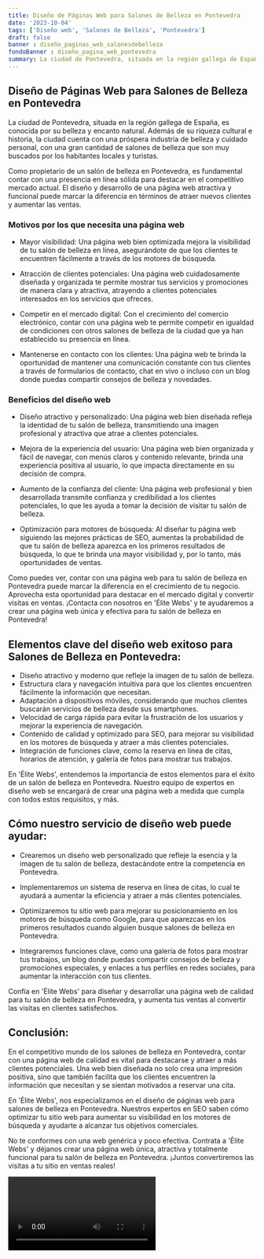 ```yaml
---
title: Diseño de Páginas Web para Salones de Belleza en Pontevedra
date: '2023-10-04'
tags: ['Diseño web', 'Salones de Belleza', 'Pontevedra']
draft: false
banner : diseño_paginas_web_salonesdebelleza
fondoBanner : diseño_pagina_web_pontevedra
summary: La ciudad de Pontevedra, situada en la región gallega de España, es conocida por su belleza y encanto natural. Además de su riqueza cultural e historia, la ciudad cuenta con una próspera industria de belleza y cuidado personal, con una gran cantidad de salones de belleza que son muy buscados por los habitantes locales y turistas. 
---
```


## Diseño de Páginas Web para Salones de Belleza en Pontevedra

La ciudad de Pontevedra, situada en la región gallega de España, es conocida por su belleza y encanto natural. Además de su riqueza cultural e historia, la ciudad cuenta con una próspera industria de belleza y cuidado personal, con una gran cantidad de salones de belleza que son muy buscados por los habitantes locales y turistas. 

Como propietario de un salón de belleza en Pontevedra, es fundamental contar con una presencia en línea sólida para destacar en el competitivo mercado actual. El diseño y desarrollo de una página web atractiva y funcional puede marcar la diferencia en términos de atraer nuevos clientes y aumentar las ventas.

### Motivos por los que necesita una página web

- Mayor visibilidad: Una página web bien optimizada mejora la visibilidad de tu salón de belleza en línea, asegurándote de que los clientes te encuentren fácilmente a través de los motores de búsqueda.

- Atracción de clientes potenciales: Una página web cuidadosamente diseñada y organizada te permite mostrar tus servicios y promociones de manera clara y atractiva, atrayendo a clientes potenciales interesados en los servicios que ofreces.

- Competir en el mercado digital: Con el crecimiento del comercio electrónico, contar con una página web te permite competir en igualdad de condiciones con otros salones de belleza de la ciudad que ya han establecido su presencia en línea.

- Mantenerse en contacto con los clientes: Una página web te brinda la oportunidad de mantener una comunicación constante con tus clientes a través de formularios de contacto, chat en vivo o incluso con un blog donde puedas compartir consejos de belleza y novedades.

### Beneficios del diseño web

- Diseño atractivo y personalizado: Una página web bien diseñada refleja la identidad de tu salón de belleza, transmitiendo una imagen profesional y atractiva que atrae a clientes potenciales.

- Mejora de la experiencia del usuario: Una página web bien organizada y fácil de navegar, con menús claros y contenido relevante, brinda una experiencia positiva al usuario, lo que impacta directamente en su decisión de compra.

- Aumento de la confianza del cliente: Una página web profesional y bien desarrollada transmite confianza y credibilidad a los clientes potenciales, lo que les ayuda a tomar la decisión de visitar tu salón de belleza.

- Optimización para motores de búsqueda: Al diseñar tu página web siguiendo las mejores prácticas de SEO, aumentas la probabilidad de que tu salón de belleza aparezca en los primeros resultados de búsqueda, lo que te brinda una mayor visibilidad y, por lo tanto, más oportunidades de ventas.

Como puedes ver, contar con una página web para tu salón de belleza en Pontevedra puede marcar la diferencia en el crecimiento de tu negocio. Aprovecha esta oportunidad para destacar en el mercado digital y convertir visitas en ventas. ¡Contacta con nosotros en 'Élite Webs' y te ayudaremos a crear una página web única y efectiva para tu salón de belleza en Pontevedra!

<GifSeo />

<Cta />

## Elementos clave del diseño web exitoso para Salones de Belleza en Pontevedra:

- Diseño atractivo y moderno que refleje la imagen de tu salón de belleza.
- Estructura clara y navegación intuitiva para que los clientes encuentren fácilmente la información que necesitan.
- Adaptación a dispositivos móviles, considerando que muchos clientes buscarán servicios de belleza desde sus smartphones.
- Velocidad de carga rápida para evitar la frustración de los usuarios y mejorar la experiencia de navegación.
- Contenido de calidad y optimizado para SEO, para mejorar su visibilidad en los motores de búsqueda y atraer a más clientes potenciales.
- Integración de funciones clave, como la reserva en línea de citas, horarios de atención, y galería de fotos para mostrar tus trabajos.

En 'Élite Webs', entendemos la importancia de estos elementos para el éxito de un salón de belleza en Pontevedra. Nuestro equipo de expertos en diseño web se encargará de crear una página web a medida que cumpla con todos estos requisitos, y más. 

## Cómo nuestro servicio de diseño web puede ayudar:

- Crearemos un diseño web personalizado que refleje la esencia y la imagen de tu salón de belleza, destacándote entre la competencia en Pontevedra.

- Implementaremos un sistema de reserva en línea de citas, lo cual te ayudará a aumentar la eficiencia y atraer a más clientes potenciales. 

- Optimizaremos tu sitio web para mejorar su posicionamiento en los motores de búsqueda como Google, para que aparezcas en los primeros resultados cuando alguien busque salones de belleza en Pontevedra.

- Integraremos funciones clave, como una galería de fotos para mostrar tus trabajos, un blog donde puedas compartir consejos de belleza y promociones especiales, y enlaces a tus perfiles en redes sociales, para aumentar la interacción con tus clientes.

Confía en 'Élite Webs' para diseñar y desarrollar una página web de calidad para tu salón de belleza en Pontevedra, y aumenta tus ventas al convertir las visitas en clientes satisfechos.

## Conclusión:

En el competitivo mundo de los salones de belleza en Pontevedra, contar con una página web de calidad es vital para destacarse y atraer a más clientes potenciales. Una web bien diseñada no solo crea una impresión positiva, sino que también facilita que los clientes encuentren la información que necesitan y se sientan motivados a reservar una cita.

En 'Élite Webs', nos especializamos en el diseño de páginas web para salones de belleza en Pontevedra. Nuestros expertos en SEO saben cómo optimizar tu sitio web para aumentar su visibilidad en los motores de búsqueda y ayudarte a alcanzar tus objetivos comerciales.

No te conformes con una web genérica y poco efectiva. Contrata a 'Élite Webs' y déjanos crear una página web única, atractiva y totalmente funcional para tu salón de belleza en Pontevedra. ¡Juntos convertiremos las visitas a tu sitio en ventas reales!

<Video />

<CtaBot job='Salones de Belleza' city='Pontevedra'/>

<Gmaps query='Pontevedra+españa+maps' />